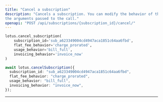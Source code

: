 ```yaml
---
title: "Cancel a subscription"
description: "Cancels a subscription. You can modify the behavior of the cancellation based on
the arguments passed to the call."
openapi: "POST /api/subscriptions/{subscription_id}/cancel/"
---
```


<CodeGroup>

```py Python
lotus.cancel_subscription(
    subscription_id='sub_a623349004cd4947aca1851c64aa6fbd',
    flat_fee_behavior='charge_prorated',
    usage_behavior='bill_full',
    invoicing_behavior='invoice_now'
)
```

```ts Typescript
await lotus.cancelSubscription({
  subscription_id: "sub_a623349004cd4947aca1851c64aa6fbd",
  flat_fee_behavior: "charge_prorated",
  usage_behavior: "bill_full",
  invoicing_behavior: "invoice_now",
});
```

</CodeGroup>

---
